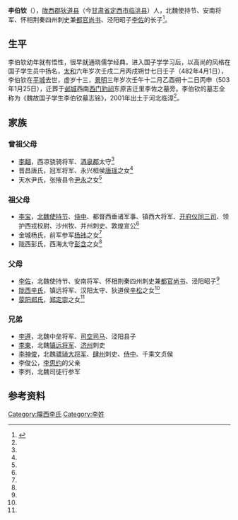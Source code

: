 '''李伯钦'''（{{bd|470年||482年|4月1日|}}），[[陇西郡|陇西郡]][[狄道县|狄道县]]（今[[甘肃省|甘肃省]][[定西市|定西市]][[临洮县|临洮县]]）人，北魏使持节、安南将军、怀相荆秦四州刺史兼[[都官尚书|都官尚书]]、泾阳昭子[[李佐_(北魏)|李佐]]的长子<ref name=autogenerated1>{{Cite book | author = 罗新，叶炜著 | title = 《新出魏晋南北朝墓志疏证 (修订版)》 | location = 北京市 | publisher = 中华书局  | date =2016.5| pages =58-59 |ISBN =978-7-101-11639-7| accessdate = 2021-07-07 | url = | language= zh-cn| quote = }}</ref>。

==生平==
李伯钦幼年就有悟性，很早就通晓儒学经典，进入国子学学习后，以高尚的风格在国子学生员中扬名，[[太和_(北魏)|太和]]六年岁次壬戌二月丙戌朔廿七日壬子（482年4月1日），李伯钦在[[平城遗址|平城]]去世，虚岁十三，[[景明|景明]]三年岁次壬午十二月乙酉朔十二日丙申（503年1月25日），迁葬于[[邺城|邺城]]西南[[西门豹祠|西门豹祠]]东原吉迁里李佐之墓旁。李伯钦的墓志全称为《魏故国子学生李伯钦墓志铭》，2001年出土于河北临漳<ref name=autogenerated1 />。

==家族==
{{main|陇西李氏世系图}}

===曾祖父母===
*[[李翻|李翻]]，西凉骁骑将军、[[酒泉郡|酒泉郡]]太守<ref name=autogenerated1 />
*晋昌唐氏，冠军将军、永兴桓侯[[唐瑶|唐瑶]]之女<ref name=autogenerated1 />
*天水尹氏，张掖县令[[尹永|尹永]]之女<ref name=autogenerated1 />

===祖父母===
*[[李宝_(北魏)|李宝]]，[[北魏|北魏]][[使持节|使持节]]、[[侍中|侍中]]、都督西垂诸军事、镇西大将军、[[开府仪同三司|开府仪同三司]]、领护西戎校尉、沙州牧、并州刺史、敦煌宣公<ref name=autogenerated1 />
*金城杨氏，前军参军[[杨袆|杨袆]]之女<ref name=autogenerated1 />
*陇西彭氏，西海太守[[彭含|彭含]]之女<ref name=autogenerated1 />

===父母===
*[[李佐_(北魏)|李佐]]，北魏使持节、安南将军、怀相荆秦四州刺史兼[[都官尚书|都官尚书]]、泾阳昭子<ref name=autogenerated1 />
*[[陇西辛氏|陇西辛氏]]，镇远将军、汉阳太守、狄道侯[[辛松|辛松]]之女<ref name=autogenerated1 />
*[[荥阳郑氏|荥阳郑氏]]，[[郑定宗|郑定宗]]之女<ref name=autogenerated1 />

===兄弟===
*[[李遵|李遵]]，北魏中垒将军、[[司空司马|司空司马]]、泾阳县子
*[[李柬|李柬]]，北魏[[镇远将军|镇远将军]]、[[济州|济州]]刺史
*[[李神俊|李神俊]]，北魏[[骠骑大将军|骠骑大将军]]、[[肆州|肆州]]刺史、[[侍中|侍中]]、千乘文贞侯
*李俊公，[[李思约|李思约]]的父亲
*李刿，北魏司徒行参军

==参考资料==
{{reflist}}

[[Category:隴西李氏|Category:隴西李氏]]
[[Category:李姓|Category:李姓]]